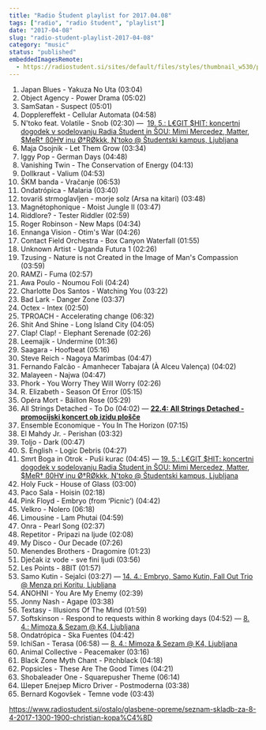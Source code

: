 ```yaml
---
title: "Radio Študent playlist for 2017.04.08"
tags: ["radio", "radio študent", "playlist"]
date: "2017-04-08"
slug: "radio-student-playlist-2017-04-08"
category: "music"
status: "published"
embeddedImagesRemote:
  - https://radiostudent.si/sites/default/files/styles/thumbnail_w530/public/slike/2017-04-08-seznam-skladb-za-8-4-2017-1300-1900-christian-kopa%C4%8D-70830.jpg
---
```



1.  Japan Blues - Yakuza No Uta (03:04)
2.  Object Agency - Power Drama (05:02)
3.  SamSatan - Suspect (05:01)
4.  Dopplereffekt - Cellular Automata (04:58)
5.  N'toko feat. Volatile - Snob (02:30) —  [19. 5.: L€GIT $HIT: koncertni dogodek v sodelovanju Radia Študent in ŠOU: Mimi Mercedez, Matter, $MeR† ß0H∀ inu Ø†RØkkk, N'toko @ Študentski kampus, Ljubljana](https://www.facebook.com/events/1906216939662339/)
6.  Maja Osojnik - Let Them Grow (03:34)
7.  Iggy Pop - German Days (04:48)
8.  Vanishing Twin - The Conservation of Energy (04:13)
9.  Dollkraut - Valium (04:53)
10. ŠKM banda - Vračanje (06:53)
11. Ondatrópica - Malaria (03:40)
12. tovariš strmoglavljen - morje solz (Arsa na kitari) (03:48)
13. Magnétophonique - Moist Jungle II (03:47)
14. Riddlore? - Tester Riddler (02:59)
15. Roger Robinson - New Maps (04:34)
16. Ennanga Vision - Otim's War (04:26)
17. Contact Field Orchestra - Box Canyon Waterfall (01:55)
18. Unknown Artist - Uganda Futura 1 (02:26)
19. Tzusing - Nature is not Created in the Image of Man's Compassion (03:59)
20. RAMZi - Fuma (02:57)
21. Awa Poulo - Noumou Foli (04:24)
22. Charlotte Dos Santos - Watching You (03:22)
23. Bad Lark - Danger Zone (03:37)
24. Octex - Intex (02:50)
25. TPROACH - Accelerating change (06:32)
26. Shit And Shine - Long Island City (04:05)
27. Clap! Clap! - Elephant Serenade (02:26)
28. Leemajik - Undermine (01:36)
29. Saagara - Hoofbeat (05:16)
30. Steve Reich - Nagoya Marimbas (04:47)
31. Fernando Falcão - Amanhecer Tabajara (À Alceu Valença) (04:02)
32. Malayeen - Najwa (04:47)
33. Phork - You Worry They Will Worry (02:26)
34. R. Elizabeth - Season Of Error (05:15)
35. Opéra Mort - Bâillon Rose (05:29)
36. All Strings Detached - To Do (04:02) — [**22.4: All Strings Detached - promocijski koncert ob izidu plošče**](https://www.facebook.com/events/271947206596972/)
37. Ensemble Economique - You In The Horizon (07:15)
38. El Mahdy Jr. - Perishan (03:32)
39. Toljo - Dark (00:47)
40. S. English - Logic Debris (04:27)
41. Smrt Boga in Otrok - Puši kurac (04:45) — [19. 5.: L€GIT $HIT: koncertni dogodek v sodelovanju Radia Študent in ŠOU: Mimi Mercedez, Matter, $MeR† ß0H∀ inu Ø†RØkkk, N'toko @ Študentski kampus, Ljubljana](https://www.facebook.com/events/1906216939662339/)
42. Holy Fuck - House of Glass (03:00)
43. Paco Sala - Hoisin (02:18)
44. Pink Floyd - Embryo (from ‘Picnic’) (04:42)
45. Velkro - Nolero (06:18)
46. Limousine - Lam Phutai (04:59)
47. Onra - Pearl Song (02:37)
48. Repetitor - Pripazi na ljude (02:08)
49. My Disco - Our Decade (07:26)
50. Menendes Brothers - Dragomire (01:23)
51. Dječak iz vode - sve fini ljudi (03:56)
52. Les Points - 8BIT (01:57)
53. Samo Kutin - Sejalci (03:27) — [14. 4.: Embryo, Samo Kutin, Fall Out Trio @ Menza pri Koritu, Ljubljana](http://www.menzaprikoritu.com/events/embryo-samo-kutin-fall-out-trio/)
54. ANOHNI - You Are My Enemy (02:39)
55. Jonny Nash - Agape (03:38)
56. Textasy - Illusions Of The Mind (01:59)
57. Softskinson - Respond to requests within 8 working days (04:52) — [8. 4.: Mimoza & Sezam @ K4, Ljubljana](https://www.facebook.com/events/1918354025045834/)
58. Ondatrópica - Ska Fuentes (04:42)
59. IchiSan - Terasa (06:58) — [8. 4.: Mimoza & Sezam @ K4, Ljubljana](https://www.facebook.com/events/1918354025045834/)
60. Animal Collective - Peacemaker (03:16)
61. Black Zone Myth Chant - Pitchblack (04:18)
62. Popsicles - These Are The Good Times (04:21)
63. Shobaleader One - Squarepusher Theme (06:14)
64. Шерет Блејзер Micro Driver - Postmoderna (03:38)
65. Bernard Kogovšek - Temne vode (03:43)

<https://www.radiostudent.si/ostalo/glasbene-opreme/seznam-skladb-za-8-4-2017-1300-1900-christian-kopa%C4%8D>

<div
  style={{
    gridArea: "1/1",
    position: "relative",
    placeItems: "center",
    display: "grid",
  }}
>
  <GatsbyImage
    style={{ marginTop: "2em" }}
    imgStyle={{ border: "3px dotted tomato" }}
    alt=""
    image={getImage(props.remoteImages[0])}
  />
</div>
